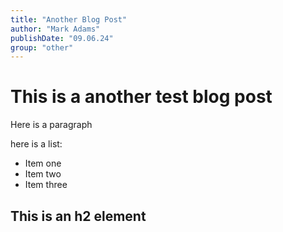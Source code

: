 ```yaml
---
title: "Another Blog Post"
author: "Mark Adams"
publishDate: "09.06.24"
group: "other"
---
```


# This is a another test blog post

Here is a paragraph

here is a list:

- Item one
- Item two
- Item three

## This is an h2 element
